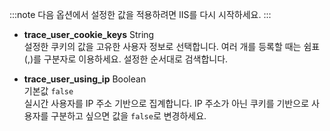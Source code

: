 :::note
다음 옵션에서 설정한 값을 적용하려면 IIS를 다시 시작하세요.
:::

<!-- 

* **trace_user_enabled** <span class='type'>Boolean</span><br/>기본값 `true`<br/>
실시간 사용자 집계 여부를 설정합니다. `trace_user_cookie_keys` 옵션에 쿠키를 설정하지 않는 경우 IP 주소 기반으로 집계합니다.

-->

* **trace_user_cookie_keys** <span class='type'>String</span><br/>
설정한 쿠키의 값을 고유한 사용자 정보로 선택합니다. 여러 개를 등록할 때는 쉼표(,)를 구분자로 이용하세요. 설정한 순서대로 검색합니다.

* **trace_user_using_ip** <span class='type'>Boolean</span><br/>기본값 `false`<br/>
실시간 사용자를 IP 주소 기반으로 집계합니다. IP 주소가 아닌 쿠키를 기반으로 사용자를 구분하고 싶으면 값을 `false`로 변경하세요.

<!-- 

* **trace_user_header_ticket** <span class='type'>Boolean</span><br/>기본값 `false`<br/>
사용자 구분을 HTTP 헤더의 특정 값으로 구분하고 싶을 때 사용할 HTTP 키 값을 설정합니다. `trace_user_using_ip` 옵션이 `true`인 경우 적용할 수 없습니다. HTTP 키를 찾지 못하는 경우 쿠키를 기준으로 사용자를 구분합니다.

* **trace\_user\_set\_cookie** <span class='type'>Boolean</span><br/>기본값 `false`<br/>
사용자 구분을 위해 쿠키에 'WHATAP' 키 이름으로 사용자 구분 값을 설정합니다. `trace_user_using_ip` 옵션이 `true`인 경우 적용할 수 없습니다. trace_user_header_ticket이 설정되는 경우 header key를 찾지 못하는 경우 설정됩니다.
HTTP 키를 찾지 못하는 경우 쿠키를 기준으로 사용자를 구분합니다.

* **trace_http_client_ip_header_key** <span class='type'>String</span><br/>
클라이언트 IP(Remote IP)의 정보를 특정 HTTP 헤더의 값으로 변경해 설정하는 기능입니다. 프록시(Proxy) 환경에서 `X-Forwarded-For` 헤더 값을 클라이언트 IP로 설정할 수 있습니다.<br/>
WEB/WAS 앞에 L4와 같은 로드밸런서가 위치한 경우 클라이언트의 IP 주소가 아닌 L4의 IP 주소가 Remote Address가 되는 경우가 있습니다. 이 상황에서 실제 클라이언트 IP 정보가 http 헤더에 특정 키 값으로 기록되는 경우라면 해당 키 값으로 대체할 수 있습니다.

-->